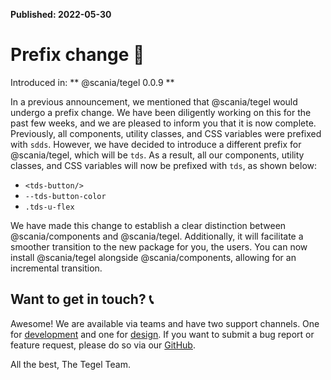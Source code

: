 
<Meta title="Intro/Announcements/Prefix change" />

**Published: 2022-05-30**

# Prefix change 🔁

Introduced in: ** @scania/tegel 0.0.9 **

In a previous announcement, we mentioned that @scania/tegel would undergo a prefix change. We have been diligently working on this for the past few weeks, and we are pleased to inform you that it is now complete. Previously, all components, utility classes, and CSS variables were prefixed with `sdds`. However, we have decided to introduce a different prefix for @scania/tegel, which will be `tds`. As a result, all our components, utility classes, and CSS variables will now be prefixed with `tds`, as shown below:

- `<tds-button/>`
- `--tds-button-color`
- `.tds-u-flex`

We have made this change to establish a clear distinction between @scania/components and @scania/tegel. Additionally, it will facilitate a smoother transition to the new package for you, the users. You can now install @scania/tegel alongside @scania/components, allowing for an incremental transition.

## Want to get in touch? 📞

Awesome! We are available via teams and have two support channels. One for [development](https://teams.microsoft.com/l/channel/19%3a5e33f67fe502441f914fbcdc6e2548f5%40thread.skype/Development%2520support?groupId=79f9bfeb-73e2-424d-9477-b236191ece5e&tenantId=3bc062e4-ac9d-4c17-b4dd-3aad637ff1ac) and one for [design](https://teams.microsoft.com/l/channel/19%3A8d30ded56af14672b471062ec1e66345%40thread.skype/Design%2520support?groupId=79f9bfeb-73e2-424d-9477-b236191ece5e&tenantId=3bc062e4-ac9d-4c17-b4dd-3aad637ff1ac). If you want to submit a bug report or feature request, please do so via our [GitHub](https://github.com/scania-digital-design-system/tegel/issues).

All the best,
The Tegel Team.
